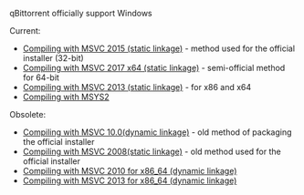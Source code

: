 qBittorrent officially support Windows

Current:
* [[Compiling with MSVC 2015 (static linkage)]] - method used for the official installer (32-bit)
* [[Compiling with MSVC 2017 x64 (static linkage)]] - semi-official method for 64-bit
* [[Compiling with MSVC 2013 (static linkage)]] - for x86 and x64
* [https://github.com/Chocobo1/qbittorent_msys2 Compiling with MSYS2]

Obsolete:
* [[Compiling with MSVC 10.0(dynamic linkage)]] - old method of packaging the official installer
* [[Compiling with MSVC 2008(static linkage)]] - old method used for the official installer
* [[Compiling with MSVC 2010 for x86_64 (dynamic linkage)]]
* [[Compiling with MSVC 2013 for x86_64 (dynamic linkage)]]
